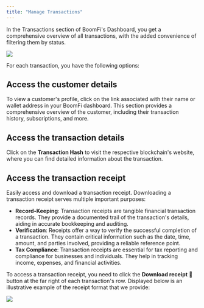 ```yaml
---
title: "Manage Transactions"
---
```


In the Transactions section of BoomFi's Dashboard, you get a comprehensive overview of all transactions, with the added convenience of filtering them by status.

<Image src="/media/docs/84a5d94f906786ba75d42c78e7c0b0071c92e44a3bbddc9175548194681a401b-transactions.png"/>

For each transaction, you have the following options:

<CardList cols={3}>
<Card 
  title="Customer details" 
  icon="identification-card"
/>

<Card 
  title="Transaction details" 
  icon="money"
/>

<Card 
  title="Transaction receipt" 
  icon="receipt"
/>
</CardList>

## Access the customer details

To view a customer's profile, click on the link associated with their name or wallet address in your BoomFi dashboard. This section provides a comprehensive overview of the customer, including their transaction history, subscriptions, and more.

## Access the transaction details

Click on the **Transaction Hash** to visit the respective blockchain's website, where you can find detailed information about the transaction.

## Access the transaction receipt

Easily access and download a transaction receipt. Downloading a transaction receipt serves multiple important purposes:

* **Record-Keeping**: Transaction receipts are tangible financial transaction records. They provide a documented trail of the transaction's details, aiding in accurate bookkeeping and auditing.
* **Verification**: Receipts offer a way to verify the successful completion of a transaction. They contain critical information such as the date, time, amount, and parties involved, providing a reliable reference point.
* **Tax Compliance**: Transaction receipts are essential for tax reporting and compliance for businesses and individuals. They help in tracking income, expenses, and financial activities.

To access a transaction receipt, you need to click the **Download receipt** 🧾 button at the far right of each transaction's row. Displayed below is an illustrative example of the receipt format that we provide:

<Image src="/images/docs/6776fa00a96e7a95760dfbf6f3930a0ccec24c4b8cc7e005788919dbb52df21f-receipt-pdf.png"/>
